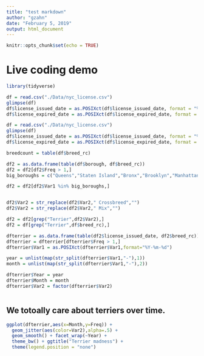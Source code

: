 ```yaml
---
title: "test markdown"
author: "gzahn"
date: "February 5, 2019"
output: html_document
---
```


```r
knitr::opts_chunk$set(echo = TRUE)
```

# Live coding demo
```r
library(tidyverse)


```

```r
df = read.csv("./Data/nyc_license.csv")
glimpse(df)
df$license_issued_date = as.POSIXct(df$license_issued_date, format = "%Y-%m-%d")
df$license_expired_date = as.POSIXct(df$license_expired_date, format = "%Y-%m-%d")
```


```r
df = read.csv("./Data/nyc_license.csv")
glimpse(df)
df$license_issued_date = as.POSIXct(df$license_issued_date, format = "%Y-%m-%d")
df$license_expired_date = as.POSIXct(df$license_expired_date, format = "%Y-%m-%d")

breedcount = table(df$breed_rc)

df2 = as.data.frame(table(df$borough, df$breed_rc))
df2 = df2[df2$Freq > 1,]
big_boroughs = c("Queens","Staten Island","Bronx","Brooklyn","Manhattan")

df2 = df2[df2$Var1 %in% big_boroughs,]


df2$Var2 = str_replace(df2$Var2," Crossbreed","")
df2$Var2 = str_replace(df2$Var2," Mix","")

df2 = df2[grep("Terrier",df2$Var2),]
df2 = df[grep("Terrier",df$breed_rc),]

dfterrier = as.data.frame(table(df2$license_issued_date, df2$breed_rc))
dfterrier = dfterrier[dfterrier$Freq > 1,]
dfterrier$Var1 = as.POSIXct(dfterrier$Var1,format="%Y-%m-%d")

year = unlist(map(str_split(dfterrier$Var1,"-"),1))
month = unlist(map(str_split(dfterrier$Var1,"-"),2))

dfterrier$Year = year
dfterrier$Month = month
dfterrier$Var2 = factor(dfterrier$Var2)



```

## We **toto**ally care about terriers over time.
```r
ggplot(dfterrier,aes(x=Month,y=Freq)) +
  geom_jitter(aes(color=Var2),alpha=.5) +
  geom_smooth() + facet_wrap(~Year) +
  theme_bw() + ggtitle("Terrier madness") +
  theme(legend.position = "none")

```

